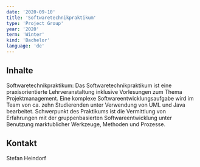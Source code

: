 ```yaml
---
date: '2020-09-10'
title: 'Softwaretechnikpraktikum'
type: 'Project Group'
year: '2020'
term: 'Winter'
kind: 'Bachelor'
language: 'de'
---
```


## Inhalte

Softwaretechnikpraktikum: Das Softwaretechnikpraktikum ist eine praxisorientierte Lehrveranstaltung
inklusive Vorlesungen zum Thema Projektmanagement. Eine komplexe Softwareentwicklungsaufgabe
wird im Team von ca. zehn Studierenden unter Verwendung von UML und Java bearbeitet. Schwerpunkt
des Praktikums ist die Vermittlung von Erfahrungen mit der gruppenbasierten Softwareentwicklung
unter Benutzung marktublicher Werkzeuge, Methoden und Prozesse. 

## Kontakt

<Link to="/StefanHeindorf">Stefan Heindorf</Link>
